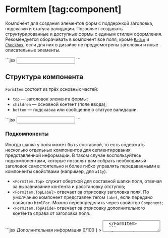 <Overview group="forms">

# FormItem [tag:component]

Компонент для создания элементов форм с поддержкой заголовка, подсказки и статуса валидации.
Позволяет создавать структурированные и доступные формы с единым стилем оформления.
Рекомендуется оборачивать в компонент все поля, кроме [`Radio`](/components/radio) и [`Checkbox`](/components/checkbox), если для
них в дизайне не предусмотрены заголовки и иные описательные элементы.

</Overview>

<Playground>
  ```jsx
  <FormItem htmlFor="email" top="E-mail">
    <Input type="email" id="email" name="email" />
  </FormItem>
  ```
</Playground>

## Структура компонента

`FormItem` состоит из трёх основных частей:

- `top` — заголовок элемента формы;
- `children` — основной контент (поле ввода);
- `bottom` — подсказка или сообщение о статусе валидации.

<Playground>
  ```jsx
  <FormItem
    htmlFor="email"
    top="E-mail"
    bottom="Мы не передаём вашу почту третьим лицам"
    bottomId="email-type"
  >
    <Input type="email" id="email" name="email" aria-labelledby="email-type" />
  </FormItem>
  ```
</Playground>

### Подкомпоненты

Иногда шапка у поля может быть составной, то есть содержать несколько отдельных компонентов для сегментирования
представленной информации. В таком случае воспользуйтесь подкомпонентами, которые позволят вам собрать необходимый
заголовок самостоятельно и более гибко управлять передаваемыми в компоненты свойствами (например, для `a11y`).

- `<FormItem.Top>` служит оберткой для составной шапки поля, отвечая за выравнивание контента и расстановку отступов;
- `<FormItem.TopLabel>` отвечает за отрисовку заголовка поля. По умолчанию компонент представлен тегом `label`,
  если передано свойство `htmlFor`. Можно переопределить через свойство `Component`;
- `<FormItem.TopAside>` отвечает за отрисовку дополнительного контента справа от заголовка поля.

<Playground>
  ```jsx
  <FormItem
    top={
      <FormItem.Top>
        <FormItem.TopLabel htmlFor="about">Дополнительная информация</FormItem.TopLabel>
        <FormItem.TopAside>0/100</FormItem.TopAside>
      </FormItem.Top>
    }
  >
    <Textarea id="about" name="about" />
  </FormItem>
  ```
</Playground>

## Состояния

#### `disabled`

Свойство `disabled` блокирует взаимодействие с компонентом и добавляет визуальную индикацию недоступности.

> Свойство `disabled` необходимо передавать и компоненту `FormItem`, и вложенному в него полю, потому что
> свойство влияет на разные части компонентов. Например, недоступные поля ввода по умолчанию нельзя [удалить](#removable).

<Playground>
  ```jsx
  <FormItem htmlFor="email" top="E-mail" disabled>
    <Input type="email" id="email" name="email" disabled />
  </FormItem>
  ```
</Playground>

## Валидация

Задаётся свойством `status`.

- `"default"` - обычное состояние компонента (по умолчанию);
- `"error"` - состояние ошибки, используйте данное значение, чтобы сообщить пользователю о некорректно введённых данных;
- `"valid"` - состояние успешной валидации, используйте для индикации прошедшей проверки или при исправлении ошибки.

Если вы используете значения `"error"` (реже `"valid"`), старайтесь сопровождать состояние поясняющим сообщением, например,
используя свойство `bottom`.

<Playground direction="column">
  ```jsx
  <FormItem
    htmlFor="email"
    top="E-mail"
    status="error"
    bottom="Пожалуйста, введите e-mail"
    bottomId="email-type"
    required
    noPadding
  >
    <Input aria-labelledby="email-type" id="email" type="email" name="email" required />
  </FormItem>
  <FormItem htmlFor="text" top="Описание" status="valid" noPadding>
    <Input id="text" name="text" />
  </FormItem>
  ```
</Playground>

## Обязательность поля

Свойство `required` позволяет пометить поле как обязательное для заполнения.

> Обратите внимание, что данное свойство отвечает только за визуальную составляющую.
> На само поле, которое обёрнуто в `FormItem`, следует дополнительно передавать свойство `required`.

```jsx
<FormItem top="Email" required>
  <Input type="email" name="email" required />
</FormItem>
```

## Удаление поля [#removable]

Добавить возможность удалить поле можно с помощью свойства `removable`,
которое добавит кнопку удаления, стилизованную под используемую платформу.
Помимо значений `true`/`false`, также принимает значение `"indent"`, которое добавляет визуальный отступ,
позволяя выравнивать удаляемые поля с полями, которые удалить нельзя.

При `removable={true}` доступны следующие свойства:

- `removePlaceholder` — текст, который будет зачитан скринридером или показан на платформе iOS
  при взаимодействии с кнопкой удаления (по умолчанию "Удалить");
- `onRemove` — функция-обработчик, которая будет вызвана при нажатии на кнопку удаления.

<Playground>
  ```jsx
  <FormItem
    htmlFor="patronymic"
    removable
    onRemove={() => alert('Обработчик удаления')}
    top="Отчество"
    bottom="Если у вас нет отчества — удалите этот пункт"
    bottomId="patronymicDescription"
  >
    <Input id="patronymic" aria-labelledby="patronymicDescription" />
  </FormItem>
  ```
</Playground>

## Отступы

По умолчанию компонент расставляет внешние отступы, чтобы автоматически выравниваться в соответствии с
требованиями дизайн-системы (при использовании в `Group`, например). Отключить эти отступы можно с помощью свойства `noPadding`.

## Тестирование (e2e) [#e2e]

Для возможности тестирования доступны свойства с постфиксом `*TestId`, которые вы можете использовать,
чтобы находить необходимые части компонента:

- `removeButtonTestId` — `id` кнопки удаления при `removable={true}`;
- `toggleButtonTestId` — `id` кнопки подтверждения удаления (**только для iOS**).

## Доступность (a11y) [#a11y]

Для корректной работы ассистивных технологий необходимо вручную передавать некоторые параметры:

- при передаче в `FormItem` компонента, отвечающего за пользовательский ввод (например, `<input type="text" />`),
  рекомендуется передавать свойства `top` и `htmlFor`. В компонент пользовательского ввода должно быть передано свойство
  `id`, которое соответствует значению `htmlFor` в `FormItem`;
- при использовании свойства `bottom` рекомендуется также передавать в компонент пользовательского ввода (например,
  `<input type="text" />`) свойство `aria-describedby`, а в сам `FormItem` передать `bottomId`,
  который соответствует значению `aria-describedby`.
